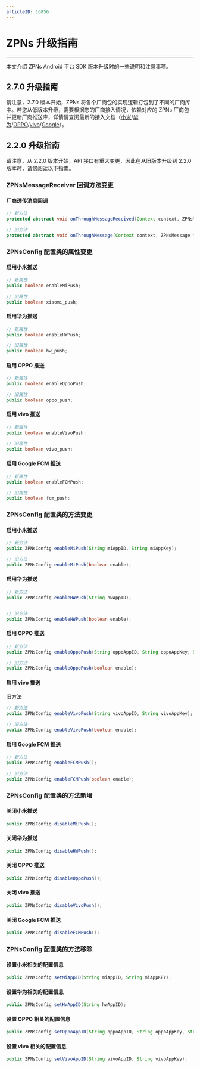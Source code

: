 ```yaml
---
articleID: 16856
---
```


# ZPNs 升级指南

- - -

本文介绍 ZPNs Android 平台 SDK 版本升级时的一些说明和注意事项。

## 2.7.0 升级指南

请注意，2.7.0 版本开始，ZPNs 将各个厂商包的实现逻辑打包到了不同的厂商库中。若您从低版本升级，需要根据您的厂商接入情况，依赖对应的 ZPNs 厂商包并更新厂商推送库，详情请查阅最新的接入文档（[小米](./../Offline%20push%20notifications/Integrate%20Xiaomi.mdx)/[华为](./../Offline%20push%20notifications/Integrate%20Huawei.mdx)/[OPPO](./../Offline%20push%20notifications/Integrate%20OPPO.mdx)/[vivo](./../Offline%20push%20notifications/Integrate%20vivo.mdx)/[Google](./../Offline%20push%20notifications/Integrate%20FCM.mdx)）。

## 2.2.0 升级指南

<Warning title="注意">

请注意，从 2.2.0 版本开始，API 接口有重大变更，因此在从旧版本升级到 2.2.0 版本时，请您阅读以下指南。
</Warning>

### ZPNsMessageReceiver 回调方法变更

#### 厂商透传消息回调

```java
// 新方法
protected abstract void onThroughMessageReceived(Context context, ZPNsMessage message);

// 旧方法
protected abstract void onThroughMessage(Context context, ZPNsMessage message);
```


### ZPNsConfig 配置类的属性变更

#### 启用小米推送

```java 
// 新属性
public boolean enableMiPush;

// 旧属性
public boolean xiaomi_push;
```

#### 启用华为推送

```java
// 新属性
public boolean enableHWPush;

// 旧属性
public boolean hw_push;
```

#### 启用 OPPO 推送

```java
// 新属性
public boolean enableOppoPush;

// 旧属性
public boolean oppo_push;
```


#### 启用 vivo 推送

```java
// 新属性
public boolean enableVivoPush;

// 旧属性
public boolean vivo_push;
```

#### 启用 Google FCM 推送


```java
// 新属性
public boolean enableFCMPush;

// 旧属性
public boolean fcm_push;
```

### ZPNsConfig 配置类的方法变更

#### 启用小米推送

```java
// 新方法
public ZPNsConfig enableMiPush(String miAppID, String miAppKey);

// 旧方法
public ZPNsConfig enableMiPush(boolean enable);
```

#### 启用华为推送

```java
// 新方法
public ZPNsConfig enableHWPush(String hwAppID);


// 旧方法
public ZPNsConfig enableHWPush(boolean enable);
```

#### 启用 OPPO 推送

```java
// 新方法
public ZPNsConfig enableOppoPush(String oppoAppID, String oppoAppKey, String oppoAppSecret);

// 旧方法
public ZPNsConfig enableOppoPush(boolean enable);
```

#### 启用 vivo 推送

旧方法

```java
// 新方法
public ZPNsConfig enableVivoPush(String vivoAppID, String vivoAppKey);

// 旧方法
public ZPNsConfig enableVivoPush(boolean enable);
```

#### 启用 Google FCM 推送

```java
// 新方法
public ZPNsConfig enableFCMPush();

// 旧方法
public ZPNsConfig enableFCMPush(boolean enable);
```

### ZPNsConfig 配置类的方法新增

#### 关闭小米推送

```java
public ZPNsConfig disableMiPush();
```

#### 关闭华为推送

```java
public ZPNsConfig disableHWPush();
```

#### 关闭 OPPO 推送

```java
public ZPNsConfig disableOppoPush();
```

#### 关闭 vivo 推送

```java
public ZPNsConfig disableVivoPush();
```

#### 关闭 Google FCM 推送

```java
public ZPNsConfig disableFCMPush();
```

### ZPNsConfig 配置类的方法移除

#### 设置小米相关的配置信息

```java
public ZPNsConfig setMiAppID(String miAppID, String miAppKEY);
```

#### 设置华为相关的配置信息

```java
public ZPNsConfig setHwAppID(String hwAppID);
```

#### 设置 OPPO 相关的配置信息

```java
public ZPNsConfig setOppoAppID(String oppoAppID, String oppoAppKey, String oppoAppSecret);
```

#### 设置 vivo 相关的配置信息

```java
public ZPNsConfig setVivoAppID(String vivoAppID, String vivoAppKey);
```
